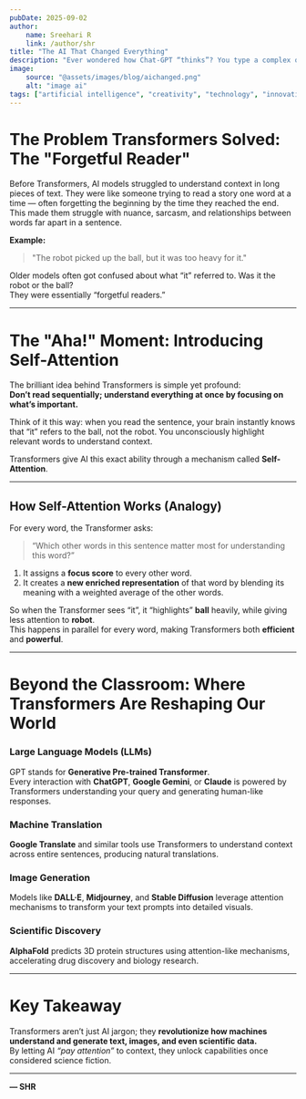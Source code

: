 ```yaml
---
pubDate: 2025-09-02
author:
    name: Sreehari R
    link: /author/shr
title: "The AI That Changed Everything"
description: "Ever wondered how Chat-GPT “thinks”? You type a complex question, a poem, or even ask it to debug code, and within seconds, it responds with something coherent, relevant, and often surprisingly insightful. It feels like magic, right? But behind that magic is a revolutionary AI architecture called the Transformer."
image:
    source: "@assets/images/blog/aichanged.png"
    alt: "image ai"
tags: ["artificial intelligence", "creativity", "technology", "innovation"]
---
```


# The Problem Transformers Solved: The "Forgetful Reader"

Before Transformers, AI models struggled to understand context in long pieces of text. They were like someone trying to read a story one word at a time — often forgetting the beginning by the time they reached the end. This made them struggle with nuance, sarcasm, and relationships between words far apart in a sentence.

**Example:**  
> "The robot picked up the ball, but it was too heavy for it."

Older models often got confused about what “it” referred to. Was it the robot or the ball?  
They were essentially “forgetful readers.”

---

# The "Aha!" Moment: Introducing Self-Attention

The brilliant idea behind Transformers is simple yet profound:  
**Don’t read sequentially; understand everything at once by focusing on what’s important.**

Think of it this way: when you read the sentence, your brain instantly knows that “it” refers to the ball, not the robot. You unconsciously highlight relevant words to understand context.

Transformers give AI this exact ability through a mechanism called **Self-Attention**.

---

## How Self-Attention Works (Analogy)

For every word, the Transformer asks:  
> “Which other words in this sentence matter most for understanding this word?”

1. It assigns a **focus score** to every other word.  
2. It creates a **new enriched representation** of that word by blending its meaning with a weighted average of the other words.

So when the Transformer sees “it”, it “highlights” **ball** heavily, while giving less attention to **robot**.  
This happens in parallel for every word, making Transformers both **efficient** and **powerful**.

---

# Beyond the Classroom: Where Transformers Are Reshaping Our World

### Large Language Models (LLMs)
GPT stands for **Generative Pre-trained Transformer**.  
Every interaction with **ChatGPT**, **Google Gemini**, or **Claude** is powered by Transformers understanding your query and generating human-like responses.

### Machine Translation
**Google Translate** and similar tools use Transformers to understand context across entire sentences, producing natural translations.

### Image Generation
Models like **DALL·E**, **Midjourney**, and **Stable Diffusion** leverage attention mechanisms to transform your text prompts into detailed visuals.

### Scientific Discovery
**AlphaFold** predicts 3D protein structures using attention-like mechanisms, accelerating drug discovery and biology research.

---

# Key Takeaway

Transformers aren’t just AI jargon; they **revolutionize how machines understand and generate text, images, and even scientific data.**  
By letting AI *“pay attention”* to context, they unlock capabilities once considered science fiction.

---

**— SHR**
